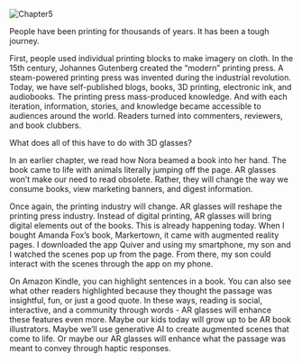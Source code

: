 
![Chapter5](http://127.0.0.1:3000/images/Ch5.png)

People have been printing for thousands of years. It has been a tough journey.

First, people used individual printing blocks to make imagery on cloth. In the 15th century, Johannes Gutenberg created the “modern” printing press. A steam-powered printing press was invented during the industrial revolution. Today, we have self-published blogs, books, 3D printing, electronic ink, and audiobooks. The printing press mass-produced knowledge. And with each iteration, information, stories, and knowledge became accessible to audiences around the world. Readers turned into commenters, reviewers, and book clubbers. 

What does all of this have to do with 3D glasses? 

In an earlier chapter, we read how Nora beamed a book into her hand. The book came to life with animals literally jumping off the page. AR glasses won’t make our need to read obsolete. Rather, they will change the way we consume books, view marketing banners, and digest information. 

Once again, the printing industry will change. AR glasses will reshape the printing press industry. Instead of digital printing, AR glasses will bring digital elements out of the books. This is already happening today. When I bought Amanda Fox’s book, Markertown, it came with augmented reality pages. I downloaded the app Quiver and using my smartphone, my son and I watched the scenes pop up from the page. From there, my son could interact with the scenes through the app on my phone. 

On Amazon Kindle, you can highlight sentences in a book. You can also see what other readers highlighted because they thought the passage was insightful, fun, or just a good quote. In these ways, reading is social, interactive, and a community through words - AR glasses will enhance these features even more. Maybe our kids today will grow up to be AR book illustrators. Maybe we’ll use generative AI to create augmented scenes that come to life. Or maybe our AR glasses will enhance what the passage was meant to convey through haptic responses. 
